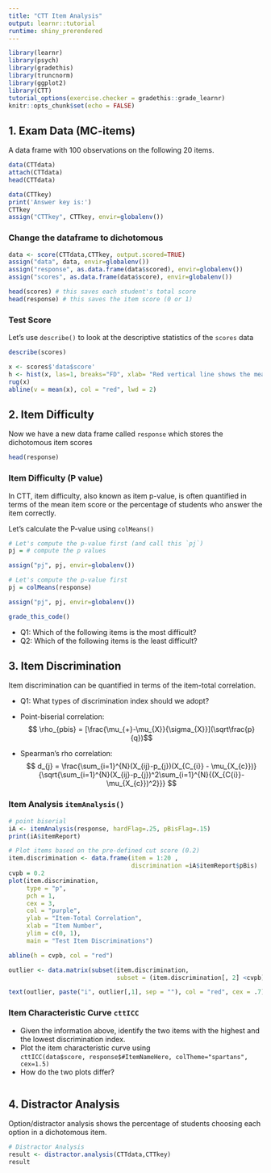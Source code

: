 ```yaml
---
title: "CTT Item Analysis"
output: learnr::tutorial
runtime: shiny_prerendered
---
```


```r
library(learnr)
library(psych)
library(gradethis)
library(truncnorm)
library(ggplot2)
library(CTT)
tutorial_options(exercise.checker = gradethis::grade_learnr)
knitr::opts_chunk$set(echo = FALSE)

```

## 1. Exam Data (MC-items)
A data frame with 100 observations on the following 20 items. 

```r
data(CTTdata)
attach(CTTdata) 
head(CTTdata)

data(CTTkey)
print('Answer key is:')
CTTkey
assign("CTTkey", CTTkey, envir=globalenv()) 


```

### Change the dataframe to dichotomous 
```r

data <- score(CTTdata,CTTkey, output.scored=TRUE)
assign("data", data, envir=globalenv()) 
assign("response", as.data.frame(data$scored), envir=globalenv()) 
assign("scores", as.data.frame(data$score), envir=globalenv()) 

head(scores) # this saves each student's total score 
head(response) # this saves the item score (0 or 1)
```

### Test Score 
Let's use `describe()` to look at the descriptive statistics of the `scores` data

```r
describe(scores)

x <- scores$'data$score'
h <- hist(x, las=1, breaks="FD", xlab= "Red vertical line shows the mean.", main="", col = "cyan")
rug(x)
abline(v = mean(x), col = "red", lwd = 2)

```

## 2. Item Difficulty 

Now we have a new data frame called `response` which stores the dichotomous item scores
```r
head(response)
```

### Item Difficulty (P value)

In CTT, item difficulty, also known as item p-value, is often quantified in terms of the mean item score or the percentage of students who answer the item correctly. 

Let's calculate the P-value using `colMeans()`

```r
# Let's compute the p-value first (and call this `pj`)
pj = # compute the p values 

assign("pj", pj, envir=globalenv()) 
```

```r
# Let's compute the p-value first 
pj = colMeans(response) 

assign("pj", pj, envir=globalenv()) 
```

```r
grade_this_code()
```

- Q1: Which of the following items is the most difficult?
- Q2: Which of the following items is the least difficult? 

## 3. Item Discrimination 
Item discrimination can be quantified in terms of the item-total correlation. 

- Q1: What types of discrimination index should we adopt? 

- Point-biserial correlation:
$$ \rho_{pbis} = [\frac{\mu_{+}-\mu_{X}}{\sigma_{X}}](\sqrt\frac{p}{q})$$ 
- Spearman’s rho correlation:
$$ d_{j} = \frac{\sum_{i=1}^{N}(X_{ij}-p_{j})(X_{C_{i}} - \mu_{X_{c}})}{\sqrt{\sum_{i=1}^{N}(X_{ij}-p_{j})^2\sum_{i=1}^{N}{(X_{C{i}}-\mu_{X_{c}})^2}}} $$ 

### Item Analysis ``itemAnalysis()``

```r
# point biserial 
iA <- itemAnalysis(response, hardFlag=.25, pBisFlag=.15)
print(iA$itemReport)

# Plot items based on the pre-defined cut score (0.2)
item.discrimination <- data.frame(item = 1:20 ,
                                  discrimination =iA$itemReport$pBis)
cvpb = 0.2
plot(item.discrimination,
     type = "p",
     pch = 1,
     cex = 3,
     col = "purple",
     ylab = "Item-Total Correlation",
     xlab = "Item Number",
     ylim = c(0, 1),
     main = "Test Item Discriminations")

abline(h = cvpb, col = "red")

outlier <- data.matrix(subset(item.discrimination,
                              subset = (item.discrimination[, 2] <cvpb)))

text(outlier, paste("i", outlier[,1], sep = ""), col = "red", cex = .7)
```

### Item Characteristic Curve ``cttICC``
- Given the information above, identify the two items with the highest and the lowest discrimination index.  
- Plot the item characteristic curve using \
`cttICC(data$score, response$#ItemNameHere, colTheme="spartans", cex=1.5)`
- How do the two plots differ?
```r



```

## 4. Distractor Analysis 

Option/distractor analysis shows the percentage of students choosing each option in a dichotomous item.

```r
# Distractor Analysis 
result <- distractor.analysis(CTTdata,CTTkey)
result
```
